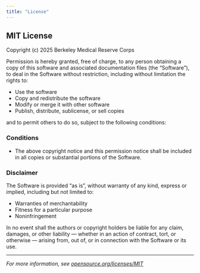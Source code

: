 ```yaml
---
title: "License"
---
```


## MIT License

Copyright (c) 2025 Berkeley Medical Reserve Corps

Permission is hereby granted, free of charge, to any person obtaining a copy of this software and associated documentation files (the “Software”), to deal in the Software without restriction, including without limitation the rights to:

- Use the software
- Copy and redistribute the software
- Modify or merge it with other software
- Publish, distribute, sublicense, or sell copies

and to permit others to do so, subject to the following conditions:

### Conditions

- The above copyright notice and this permission notice shall be included in all copies or substantial portions of the Software.

### Disclaimer

The Software is provided “as is”, without warranty of any kind, express or implied, including but not limited to:

- Warranties of merchantability
- Fitness for a particular purpose
- Noninfringement

In no event shall the authors or copyright holders be liable for any claim, damages, or other liability — whether in an action of contract, tort, or otherwise — arising from, out of, or in connection with the Software or its use.

---

_For more information, see [opensource.org/licenses/MIT](https://opensource.org/licenses/MIT)_
